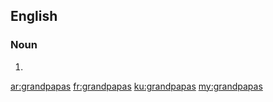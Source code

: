 ==English==

===Noun===
{{head|en}}

# {{plural of|grandpapa}}

[[ar:grandpapas]]
[[fr:grandpapas]]
[[ku:grandpapas]]
[[my:grandpapas]]